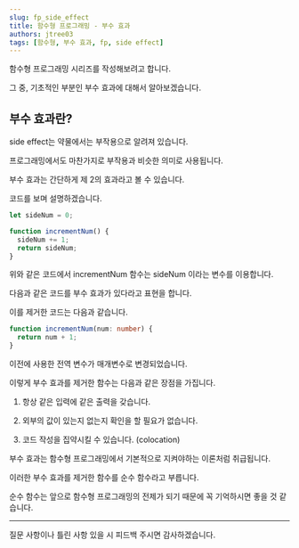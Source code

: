 ```yaml
---
slug: fp_side_effect
title: 함수형 프로그래밍 - 부수 효과
authors: jtree03
tags: [함수형, 부수 효과, fp, side effect]
---
```



함수형 프로그래밍 시리즈를 작성해보려고 합니다.

그 중, 기초적인 부분인 부수 효과에 대해서 알아보겠습니다.

<!--truncate-->

<FPIndex />

## 부수 효과란?

side effect는 약물에서는 부작용으로 알려져 있습니다.

프로그래밍에서도 마찬가지로 부작용과 비슷한 의미로 사용됩니다.

부수 효과는 간단하게 제 2의 효과라고 볼 수 있습니다.

코드를 보며 설명하겠습니다.

```typescript
let sideNum = 0;

function incrementNum() {
  sideNum += 1;
  return sideNum;
}
```

위와 같은 코드에서 incrementNum 함수는 sideNum 이라는 변수를 이용합니다.

다음과 같은 코드를 부수 효과가 있다라고 표현을 합니다.

이를 제거한 코드는 다음과 같습니다.

```typescript
function incrementNum(num: number) {
  return num + 1;
}
```

이전에 사용한 전역 변수가 매개변수로 변경되었습니다.

이렇게 부수 효과를 제거한 함수는 다음과 같은 장점을 가집니다.

1. 항상 같은 입력에 같은 출력을 갖습니다.

2. 외부의 값이 있는지 없는지 확인을 할 필요가 없습니다.

3. 코드 작성을 집약시킬 수 있습니다. (colocation)

부수 효과는 함수형 프로그래밍에서 기본적으로 지켜야하는 이론처럼 취급됩니다.

이러한 부수 효과를 제거한 함수를 순수 함수라고 부릅니다.

순수 함수는 앞으로 함수형 프로그래밍의 전제가 되기 때문에 꼭 기억하시면 좋을 것 같습니다.

---

질문 사항이나 틀린 사항 있을 시 피드백 주시면 감사하겠습니다.
